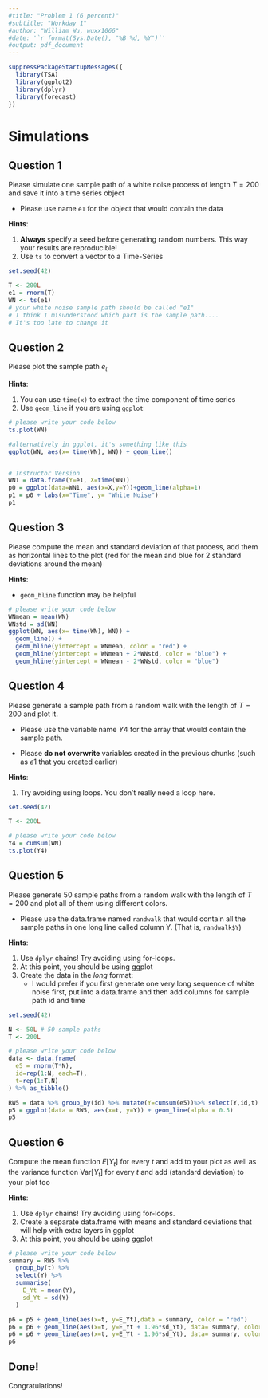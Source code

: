 ---
#title: "Problem 1 (6 percent)"
#subtitle: "Workday 1"
#author: "William Wu, wuxx1066"
#date: '`r format(Sys.Date(), "%B %d, %Y")`'
#output: pdf_document
---

```{r}
suppressPackageStartupMessages({
  library(TSA)
  library(ggplot2)
  library(dplyr)
  library(forecast)
})
```

# Simulations

## Question 1

Please simulate one sample path of a white noise process of length $T=200$ and save it into a time series object

* Please use name `e1` for the object that would contain the data

**Hints**:

1. **Always** specify a seed before generating random numbers. This way your results are reproducible!
2. Use `ts` to convert a vector to a Time-Series

```{r}
set.seed(42)

T <- 200L
e1 = rnorm(T)
WN <- ts(e1)
# your white noise sample path should be called "e1"
# I think I misunderstood which part is the sample path....
# It's too late to change it

```


## Question 2

Please plot the sample path $e_t$

**Hints**:

1. You can use `time(x)` to extract the time component of time series
2. Use `geom_line` if you are using `ggplot`

```{r}
# please write your code below
ts.plot(WN)

#alternatively in ggplot, it's something like this
ggplot(WN, aes(x= time(WN), WN)) + geom_line()


# Instructor Version
WN1 = data.frame(Y=e1, X=time(WN))
p0 = ggplot(data=WN1, aes(x=X,y=Y))+geom_line(alpha=1)
p1 = p0 + labs(x="Time", y= "White Noise")
p1
```

## Question 3

Please compute the mean and standard deviation of that process,
add them as horizontal lines to the plot (red for the mean and blue for 2 standard deviations around the mean)

**Hints**:

* `geom_hline` function may be helpful

```{r}
# please write your code below
WNmean = mean(WN)
WNstd = sd(WN)
ggplot(WN, aes(x= time(WN), WN)) + 
  geom_line() + 
  geom_hline(yintercept = WNmean, color = "red") + 
  geom_hline(yintercept = WNmean + 2*WNstd, color = "blue") + 
  geom_hline(yintercept = WNmean - 2*WNstd, color = "blue")

```


## Question 4

Please generate a sample path from a random walk with the length of $T=200$ and plot it. 

* Please use the variable name $Y4$ for the array that would contain the sample path.

* Please **do not overwrite** variables created in the previous chunks (such as $e1$ that you created earlier)

**Hints**:

1. Try avoiding using loops. You don't really need a loop here.


```{r}
set.seed(42)

T <- 200L

# please write your code below
Y4 = cumsum(WN)
ts.plot(Y4)

```


## Question 5

Please generate 50 sample paths from a random walk with the length of $T=200$ and plot all of them using different colors.

* Please use the data.frame named `randwalk` that would contain all the sample paths in one long line called column Y. (That is, `randwalk$Y`)

**Hints**:

1. Use `dplyr` chains! Try avoiding using for-loops. 
2. At this point, you should be using ggplot
3. Create the data in the *long* format:
    - I would prefer if you first generate one very long sequence of white noise first, put into a data.frame and then add columns for sample path id and time 

```{r}
set.seed(42)

N <- 50L # 50 sample paths
T <- 200L 

# please write your code below
data <- data.frame(
  e5 = rnorm(T*N),
  id=rep(1:N, each=T),
  t=rep(1:T,N)
) %>% as_tibble()

RW5 = data %>% group_by(id) %>% mutate(Y=cumsum(e5))%>% select(Y,id,t)
p5 = ggplot(data = RW5, aes(x=t, y=Y)) + geom_line(alpha = 0.5)
p5

```

## Question 6

Compute the mean function $E[Y_t]$ for every $t$ and add to your plot as well as the variance function $\mathrm{Var}[Y_t]$ for every $t$ and add (standard deviation) to your plot too

**Hints**:

1. Use `dplyr` chains! Try avoiding using for-loops. 
2. Create a separate data.frame with means and standard deviations that will help with extra layers in ggplot
3. At this point, you should be using ggplot

```{r}
# please write your code below
summary = RW5 %>% 
  group_by(t) %>%
  select(Y) %>%
  summarise(
    E_Yt = mean(Y),
    sd_Yt = sd(Y)
  )

p6 = p5 + geom_line(aes(x=t, y=E_Yt),data = summary, color = "red")
p6 = p6 + geom_line(aes(x=t, y=E_Yt + 1.96*sd_Yt), data= summary, color="blue")
p6 = p6 + geom_line(aes(x=t, y=E_Yt - 1.96*sd_Yt), data= summary, color="blue")
p6
```

## Done!

Congratulations!

